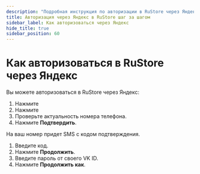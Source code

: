 ```yaml
---
description: "Подробная инструкция по авторизации в RuStore через Яндекс: шаги от ввода номера телефона до подтверждения кодом и ввода пароля от VK ID. Узнайте, как войти в магазин приложений, используя свой аккаунт Яндекса."
title: Авторизация через Яндекс в RuStore шаг за шагом
sidebar_label: Как авторизоваться через Яндекс
hide_title: true
sidebar_position: 60
---
```


# Как авторизоваться в RuStore через Яндекс

Вы можете авторизоваться в RuStore через Яндекс:

1. Нажмите 
3. Нажмите 
5. Проверьте актуальность номера телефона.
6. Нажмите **Подтвердить**.

На ваш номер придет SMS с кодом подтверждения.

1. Введите код.
2. Нажмите **Продолжить**.
3. Введите пароль от своего VK ID.
4. Нажмите **Продолжить как**.


&nbsp;

&nbsp;

